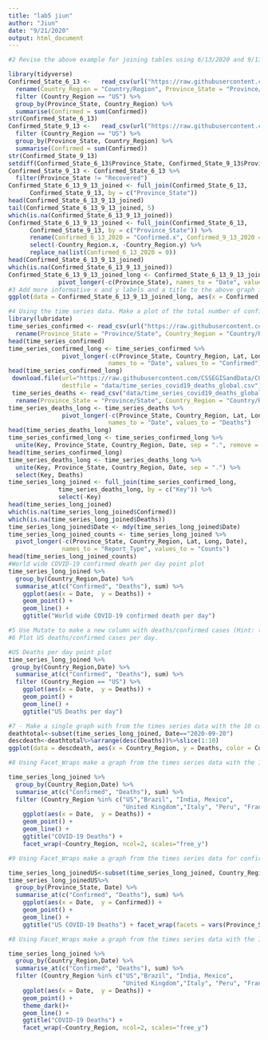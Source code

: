 ```yaml
---
title: "lab5 jiun"
author: "Jiun"
date: "9/21/2020"
output: html_document
---
```

```r
#2 Revise the above example for joining tables using 6/13/2020 and 9/13/2020. Plot the data as a bar plot. Make sure your graph looks nice in the report by adjusting the height in the R code chunk header.

library(tidyverse)
Confirmed_State_6_13 <-   read_csv(url("https://raw.githubusercontent.com/CSSEGISandData/COVID-19/master/csse_covid_19_data/csse_covid_19_daily_reports/03-13-2020.csv")) %>%
  rename(Country_Region = "Country/Region", Province_State = "Province/State") %>% 
  filter (Country_Region == "US") %>% 
  group_by(Province_State, Country_Region) %>% 
  summarise(Confirmed = sum(Confirmed)) 
str(Confirmed_State_6_13)
Confirmed_State_9_13 <-   read_csv(url("https://raw.githubusercontent.com/CSSEGISandData/COVID-19/master/csse_covid_19_data/csse_covid_19_daily_reports/09-13-2020.csv")) %>% 
  filter (Country_Region == "US") %>% 
  group_by(Province_State, Country_Region) %>% 
  summarise(Confirmed = sum(Confirmed)) 
str(Confirmed_State_9_13)
setdiff(Confirmed_State_6_13$Province_State, Confirmed_State_9_13$Province_State)
Confirmed_State_9_13 <- Confirmed_State_6_13 %>% 
  filter(Province_State != "Recovered") 
Confirmed_State_6_13_9_13_joined <- full_join(Confirmed_State_6_13,
      Confirmed_State_9_13, by = c("Province_State"))
head(Confirmed_State_6_13_9_13_joined)
tail(Confirmed_State_6_13_9_13_joined, 5)
which(is.na(Confirmed_State_6_13_9_13_joined))
Confirmed_State_6_13_9_13_joined <- full_join(Confirmed_State_6_13,
      Confirmed_State_9_13, by = c("Province_State")) %>% 
      rename(Confirmed_6_13_2020 = "Confirmed.x", Confirmed_9_13_2020 = "Confirmed.y") %>% 
      select(-Country_Region.x, -Country_Region.y) %>% 
      replace_na(list(Confirmed_6_13_2020 = 0))
head(Confirmed_State_6_13_9_13_joined)
which(is.na(Confirmed_State_6_13_9_13_joined))
Confirmed_State_6_13_9_13_joined_long <- Confirmed_State_6_13_9_13_joined %>% 
              pivot_longer(-c(Province_State), names_to = "Date", values_to = "Confirmed")
#3 Add more informative x and y labels and a title to the above graph in Ex2.
ggplot(data = Confirmed_State_6_13_9_13_joined_long, aes(x = Confirmed, y = Province_State), color="Date") + geom_bar (stat='identity') + labs( x = "Confirmed " , y = "Province / State") 

```
```r
#4 Using the time series data. Make a plot of the total number of confirmed deaths per day worldwide
library(lubridate)
time_series_confirmed <- read_csv(url("https://raw.githubusercontent.com/CSSEGISandData/COVID-19/master/csse_covid_19_data/csse_covid_19_time_series/time_series_covid19_confirmed_global.csv")) %>%
  rename(Province_State = "Province/State", Country_Region = "Country/Region")
head(time_series_confirmed)
time_series_confirmed_long <- time_series_confirmed %>% 
               pivot_longer(-c(Province_State, Country_Region, Lat, Long),
                            names_to = "Date", values_to = "Confirmed") 
head(time_series_confirmed_long)
 download.file(url="https://raw.githubusercontent.com/CSSEGISandData/COVID-19/master/csse_covid_19_data/csse_covid_19_time_series/time_series_covid19_deaths_global.csv", 
               destfile = "data/time_series_covid19_deaths_global.csv")
 time_series_deaths <- read_csv("data/time_series_covid19_deaths_global.csv")%>%
  rename(Province_State = "Province/State", Country_Region = "Country/Region")
time_series_deaths_long <- time_series_deaths %>% 
               pivot_longer(-c(Province_State, Country_Region, Lat, Long),
                            names_to = "Date", values_to = "Deaths") 
head(time_series_deaths_long)
time_series_confirmed_long <- time_series_confirmed_long %>% 
  unite(Key, Province_State, Country_Region, Date, sep = ".", remove = FALSE)
head(time_series_confirmed_long)
time_series_deaths_long <- time_series_deaths_long %>% 
  unite(Key, Province_State, Country_Region, Date, sep = ".") %>% 
  select(Key, Deaths)
time_series_long_joined <- full_join(time_series_confirmed_long,
              time_series_deaths_long, by = c("Key")) %>% 
              select(-Key)
head(time_series_long_joined)
which(is.na(time_series_long_joined$Confirmed))
which(is.na(time_series_long_joined$Deaths))
time_series_long_joined$Date <- mdy(time_series_long_joined$Date)
time_series_long_joined_counts <- time_series_long_joined %>% 
  pivot_longer(-c(Province_State, Country_Region, Lat, Long, Date),
               names_to = "Report_Type", values_to = "Counts")
head(time_series_long_joined_counts)
#World wide COVID-19 confirmed death per day point plot
time_series_long_joined %>% 
  group_by(Country_Region,Date) %>% 
  summarise_at(c("Confirmed", "Deaths"), sum) %>% 
    ggplot(aes(x = Date,  y = Deaths)) + 
    geom_point() +
    geom_line() +
    ggtitle("World wide COVID-19 confirmed death per day")

#5 Use Mutate to make a new column with deaths/confirmed cases (Hint: this might be best done after joining the tables, but before pivoting longer).
#6 Plot US deaths/confirmed cases per day.

#US Deaths per day point plot
time_series_long_joined %>% 
 group_by(Country_Region,Date) %>% 
  summarise_at(c("Confirmed", "Deaths"), sum) %>% 
  filter (Country_Region == "US") %>% 
    ggplot(aes(x = Date,  y = Deaths)) + 
    geom_point() +
    geom_line() +
    ggtitle("US Deaths per day")
```

```r
#7 - Make a single graph with from the times series data with the 10 countries with the highest death total
deathtotal<-subset(time_series_long_joined, Date=="2020-09-20")
descdeath<-deathtotal%>%arrange(desc(Deaths))%>%slice(1:10)
ggplot(data = descdeath, aes(x = Country_Region, y = Deaths, color = Country_Region))  + geom_point() + theme_classic()+theme(legend.position="none") + labs( x = "Country" , y = "Deaths") + ggtitle("10 countries with the highest death total")
```
```r
#8 Using Facet_Wraps make a graph from the times series data with the 10 countries with the hightest death total. Format the table to look nice in the report by changing the number of rows in your graph and/or adjusting the height in the R code chunk header.

time_series_long_joined %>% 
  group_by(Country_Region,Date) %>% 
  summarise_at(c("Confirmed", "Deaths"), sum) %>% 
  filter (Country_Region %in% c("US","Brazil", "India, Mexico",
                                "United Kingdom","Italy", "Peru", "France", "Spain", "Iran")) %>% 
    ggplot(aes(x = Date,  y = Deaths)) + 
    geom_point() +
    geom_line() +
    ggtitle("COVID-19 Deaths") +
    facet_wrap(~Country_Region, ncol=2, scales="free_y")
```
```r
#9 Using Facet_Wraps make a graph from the times series data for confirmed cases for all US states and territories. Format the table to look nice in the report by changing the number of rows in your graph and/or adjusting the height in the R code chunk header.

time_series_long_joinedUS<-subset(time_series_long_joined, Country_Region == "US")
time_series_long_joinedUS%>%
  group_by(Province_State, Date) %>% 
  summarise_at(c("Confirmed", "Deaths"), sum) %>% 
    ggplot(aes(x = Date,  y = Confirmed)) + 
    geom_point() +
    geom_line() +
    ggtitle("US COVID-19 Deaths") + facet_wrap(facets = vars(Province_State))
```

```r
#8 Using Facet_Wraps make a graph from the times series data with the 10 countries with the hightest death total. Format the table to look nice in the report by changing the number of rows in your graph and/or adjusting the height in the R code chunk header.

time_series_long_joined %>% 
  group_by(Country_Region,Date) %>% 
  summarise_at(c("Confirmed", "Deaths"), sum) %>% 
  filter (Country_Region %in% c("US","Brazil", "India, Mexico",
                                "United Kingdom","Italy", "Peru", "France", "Spain", "Iran")) %>% 
    ggplot(aes(x = Date,  y = Deaths)) + 
    geom_point() +
    theme_dark()+
    geom_line() +
    ggtitle("COVID-19 Deaths") +
    facet_wrap(~Country_Region, ncol=2, scales="free_y")
```


